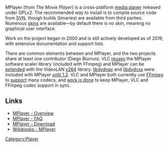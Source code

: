 {{Website|MPlayer|https://mplayerhq.hu/}}
{{FOSS}}

MPlayer (from ''The Movie Player'') is a cross-platform [[media player]] released under GPLv2. The recommended way to install is to compile source code from <abbr title="Apache Subversion">SVN</abbr>, though builds (binaries) are available from third parties. Numerous [https://mplayerhq.hu/design7/dload.html#skins skins] are available&mdash;by default there is no skin, meaning no graphical user interface.

Work on the project began in 2000 and is still actively developed as of 2019, with extensive documentation and support lists.

There are common elements between {{VLC}} and MPlayer, and the two projects share at least one contributor (Diego Biurrun).<!--Did Loren Merritt work directly on MPlayer?--> VLC [https://mplayerhq.hu/design7/projects.html#mplayer_code reuses] the MPlayer {{VLCSourceFile|modules/video_chroma/swscale.c|l=swscale}} software scaler library (included with FFmpeg) and MPlayer can be [https://mplayerhq.hu/DOCS/HTML/en/codec-installation.html#x264 extended] with the VideoLAN [[x264]] library. [[libdvdnav]] and [[libdvdcss]] were included with MPlayer [https://mplayerhq.hu/design7/news.html#mplayer12 until 1.2]. VLC and MPlayer both currently use [[FFmpeg]] to [https://mplayerhq.hu/DOCS/codecs-status.html support] many codecs, and [https://mplayerhq.hu/design7/news.html#notdead work is done] to keep MPlayer, VLC and FFmpeg codec support in sync.

== Links ==
* [https://mplayerhq.hu/design7/info.html MPlayer - Overview]
* [https://mplayerhq.hu/DOCS/HTML/en/faq.html MPlayer - FAQ]
* [https://mplayerhq.hu/design7/dload.html MPlayer - Download]
* [[wikibooks:MPlayer|Wikibooks - MPlayer]]

[[Category:Player]]
